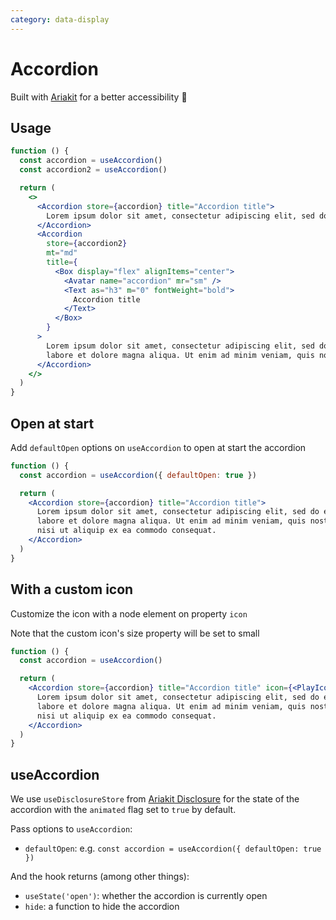 ```yaml
---
category: data-display
---
```


# Accordion

Built with [Ariakit](https://ariakit.org/components/disclosure) for a better accessibility 🌈

## Usage

```jsx
function () {
  const accordion = useAccordion()
  const accordion2 = useAccordion()

  return (
    <>
      <Accordion store={accordion} title="Accordion title">
        Lorem ipsum dolor sit amet, consectetur adipiscing elit, sed do eiusmod tempor incididunt ut labore et dolore magna aliqua. Ut enim ad minim veniam, quis nostrud exercitation ullamco laboris nisi ut aliquip ex ea commodo consequat.
      </Accordion>
      <Accordion
        store={accordion2}
        mt="md"
        title={
          <Box display="flex" alignItems="center">
            <Avatar name="accordion" mr="sm" />
            <Text as="h3" m="0" fontWeight="bold">
              Accordion title
            </Text>
          </Box>
        }
      >
        Lorem ipsum dolor sit amet, consectetur adipiscing elit, sed do eiusmod tempor incididunt ut
        labore et dolore magna aliqua. Ut enim ad minim veniam, quis nostrud exercitation ullamco laboris nisi ut aliquip ex ea commodo consequat.
      </Accordion>
    </>
  )
}
```

## Open at start

Add `defaultOpen` options on `useAccordion` to open at start the accordion

```jsx
function () {
  const accordion = useAccordion({ defaultOpen: true })

  return (
    <Accordion store={accordion} title="Accordion title">
      Lorem ipsum dolor sit amet, consectetur adipiscing elit, sed do eiusmod tempor incididunt ut
      labore et dolore magna aliqua. Ut enim ad minim veniam, quis nostrud exercitation ullamco laboris
      nisi ut aliquip ex ea commodo consequat.
    </Accordion>
  )
}
```

## With a custom icon

Customize the icon with a node element on property `icon`

Note that the custom icon's size property will be set to small

```jsx
function () {
  const accordion = useAccordion()

  return (
    <Accordion store={accordion} title="Accordion title" icon={<PlayIcon />}>
      Lorem ipsum dolor sit amet, consectetur adipiscing elit, sed do eiusmod tempor incididunt ut
      labore et dolore magna aliqua. Ut enim ad minim veniam, quis nostrud exercitation ullamco laboris
      nisi ut aliquip ex ea commodo consequat.
    </Accordion>
  )
}
```

## useAccordion

We use `useDisclosureStore` from [Ariakit Disclosure](https://ariakit.org/reference/use-disclosure-store) for the state of the accordion with the `animated` flag set to `true` by default.

Pass options to `useAccordion`:

- `defaultOpen`: e.g. `const accordion = useAccordion({ defaultOpen: true })`

And the hook returns (among other things):

- `useState('open')`: whether the accordion is currently open
- `hide`: a function to hide the accordion
